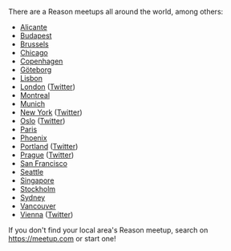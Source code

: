 
There are a Reason meetups all around the world, among others:

- [Alicante](https://www.meetup.com/Alicante-Frontend/events/256373865/)
- [Budapest](https://www.meetup.com/ReasonML-Budapest/)
- [Brussels](https://www.meetup.com/ReasonML-BXL/)
- [Chicago](https://www.meetup.com/Chicago-ReasonML/)
- [Copenhagen](https://www.meetup.com/preview/ReasonML-CPH)
- [Göteborg](https://www.meetup.com/got-lambda/)
- [Lisbon](https://www.meetup.com/ReasonML-Lisbon)
- [London](https://www.meetup.com/ReasonLDN/) ([Twitter](https://twitter.com/reasonldn))
- [Montreal](https://www.meetup.com/ReasonMTL/)
- [Munich](https://www.meetup.com/Munich-ReasonML-Meetup)
- [New York](https://www.meetup.com/ReasonML-NYC/) ([Twitter](https://twitter.com/nycreasonml))
- [Oslo](https://www.meetup.com/Reason-Oslo/) ([Twitter](http://twitter.com/reasonoslo/))
- [Paris](https://www.meetup.com/ReasonML-Paris/)
- [Phoenix](https://www.meetup.com/Phoenix-Reason)
- [Portland](https://www.meetup.com/Portland-ReasonML/) ([Twitter](https://twitter.com/ReasonPDX))
- [Prague](https://www.meetup.com/Reason-Prague/) ([Twitter](https://twitter.com/ReasonPrague))
- [San Francisco](https://www.meetup.com/sv-ocaml/)
- [Seattle](https://www.meetup.com/Seattle-ReasonML-OCaml-Meetup/)
- [Singapore](https://www.meetup.com/SG-OCaml/)
- [Stockholm](https://www.meetup.com/ReasonSTHLM/)
- [Sydney](https://www.meetup.com/reason-sydney/)
- [Vancouver](https://www.meetup.com/Reason-Vancouver/)
- [Vienna](https://www.meetup.com/Reason-Vienna/) ([Twitter](https://twitter.com/reasonvienna))

If you don't find your local area's Reason meetup, search on https://meetup.com or start one!
